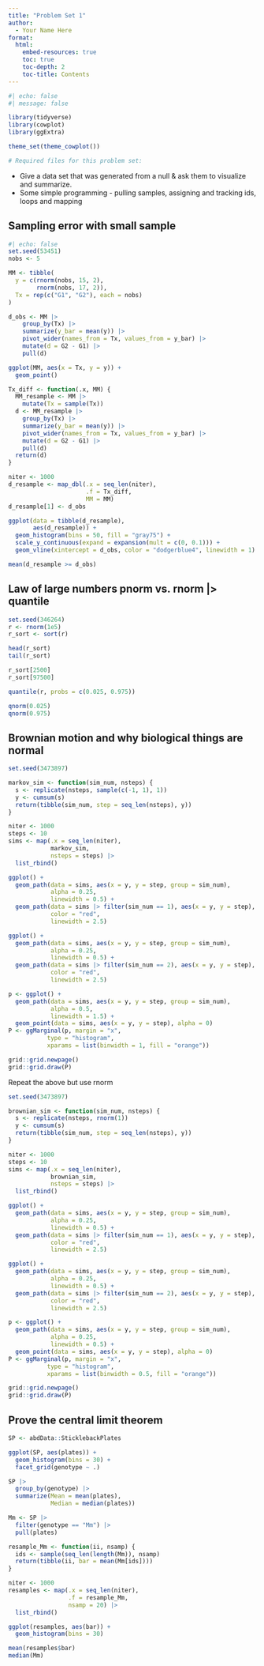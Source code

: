 ```yaml
---
title: "Problem Set 1"
author:
  - Your Name Here
format: 
  html:
    embed-resources: true
    toc: true
    toc-depth: 2
    toc-title: Contents
---
```


```r
#| echo: false
#| message: false

library(tidyverse)
library(cowplot)
library(ggExtra)

theme_set(theme_cowplot())

# Required files for this problem set:

```

- Give a data set that was generated from a null & ask them to visualize and summarize.
- Some simple programming - pulling samples, assigning and tracking ids, loops and mapping

## Sampling error with small sample

```r
#| echo: false
set.seed(53451)
nobs <- 5

MM <- tibble(
  y = c(rnorm(nobs, 15, 2),
        rnorm(nobs, 17, 2)),
  Tx = rep(c("G1", "G2"), each = nobs)
)

d_obs <- MM |> 
    group_by(Tx) |> 
    summarize(y_bar = mean(y)) |> 
    pivot_wider(names_from = Tx, values_from = y_bar) |> 
    mutate(d = G2 - G1) |> 
    pull(d)

ggplot(MM, aes(x = Tx, y = y)) +
  geom_point()

Tx_diff <- function(.x, MM) {
  MM_resample <- MM |> 
    mutate(Tx = sample(Tx))
  d <- MM_resample |> 
    group_by(Tx) |> 
    summarize(y_bar = mean(y)) |> 
    pivot_wider(names_from = Tx, values_from = y_bar) |> 
    mutate(d = G2 - G1) |> 
    pull(d)
  return(d)
}

niter <- 1000
d_resample <- map_dbl(.x = seq_len(niter),
                      .f = Tx_diff,
                      MM = MM)
d_resample[1] <- d_obs

ggplot(data = tibble(d_resample),
       aes(d_resample)) +
  geom_histogram(bins = 50, fill = "gray75") +
  scale_y_continuous(expand = expansion(mult = c(0, 0.1))) +
  geom_vline(xintercept = d_obs, color = "dodgerblue4", linewidth = 1)

mean(d_resample >= d_obs)
```


## Law of large numbers pnorm vs. rnorm |> quantile

```r
set.seed(346264)
r <- rnorm(1e5)
r_sort <- sort(r)

head(r_sort)
tail(r_sort)

r_sort[2500]
r_sort[97500]

quantile(r, probs = c(0.025, 0.975))

qnorm(0.025)
qnorm(0.975)
```


## Brownian motion and why biological things are normal

```r
set.seed(3473897)

markov_sim <- function(sim_num, nsteps) {
  s <- replicate(nsteps, sample(c(-1, 1), 1))
  y <- cumsum(s)
  return(tibble(sim_num, step = seq_len(nsteps), y))
}

niter <- 1000
steps <- 10
sims <- map(.x = seq_len(niter),
            markov_sim,
            nsteps = steps) |> 
  list_rbind()

ggplot() +
  geom_path(data = sims, aes(x = y, y = step, group = sim_num),
            alpha = 0.25,
            linewidth = 0.5) +
  geom_path(data = sims |> filter(sim_num == 1), aes(x = y, y = step),
            color = "red",
            linewidth = 2.5)

ggplot() +
  geom_path(data = sims, aes(x = y, y = step, group = sim_num),
            alpha = 0.25,
            linewidth = 0.5) +
  geom_path(data = sims |> filter(sim_num == 2), aes(x = y, y = step),
            color = "red",
            linewidth = 2.5)

p <- ggplot() +
  geom_path(data = sims, aes(x = y, y = step, group = sim_num),
            alpha = 0.5,
            linewidth = 1.5) +
  geom_point(data = sims, aes(x = y, y = step), alpha = 0)
P <- ggMarginal(p, margin = "x",
           type = "histogram",
           xparams = list(binwidth = 1, fill = "orange"))
```

```r
grid::grid.newpage()
grid::grid.draw(P)
```

Repeat the above but use rnorm

```r
set.seed(3473897)

brownian_sim <- function(sim_num, nsteps) {
  s <- replicate(nsteps, rnorm(1))
  y <- cumsum(s)
  return(tibble(sim_num, step = seq_len(nsteps), y))
}

niter <- 1000
steps <- 10
sims <- map(.x = seq_len(niter),
            brownian_sim,
            nsteps = steps) |> 
  list_rbind()

ggplot() +
  geom_path(data = sims, aes(x = y, y = step, group = sim_num),
            alpha = 0.25,
            linewidth = 0.5) +
  geom_path(data = sims |> filter(sim_num == 1), aes(x = y, y = step),
            color = "red",
            linewidth = 2.5)

ggplot() +
  geom_path(data = sims, aes(x = y, y = step, group = sim_num),
            alpha = 0.25,
            linewidth = 0.5) +
  geom_path(data = sims |> filter(sim_num == 2), aes(x = y, y = step),
            color = "red",
            linewidth = 2.5)

p <- ggplot() +
  geom_path(data = sims, aes(x = y, y = step, group = sim_num),
            alpha = 0.25,
            linewidth = 0.5) +
  geom_point(data = sims, aes(x = y, y = step), alpha = 0)
P <- ggMarginal(p, margin = "x",
           type = "histogram",
           xparams = list(binwidth = 0.5, fill = "orange"))

```

```r
grid::grid.newpage()
grid::grid.draw(P)
```


## Prove the central limit theorem

```r
SP <- abdData::SticklebackPlates

ggplot(SP, aes(plates)) +
  geom_histogram(bins = 30) +
  facet_grid(genotype ~ .)

SP |> 
  group_by(genotype) |> 
  summarize(Mean = mean(plates),
            Median = median(plates))

Mm <- SP |> 
  filter(genotype == "Mm") |> 
  pull(plates)

resample_Mm <- function(ii, nsamp) {
  ids <- sample(seq_len(length(Mm)), nsamp)
  return(tibble(ii, bar = mean(Mm[ids])))
}

niter <- 1000
resamples <- map(.x = seq_len(niter),
                 .f = resample_Mm,
                 nsamp = 20) |> 
  list_rbind()

ggplot(resamples, aes(bar)) +
  geom_histogram(bins = 30)

mean(resamples$bar)
median(Mm)

```


